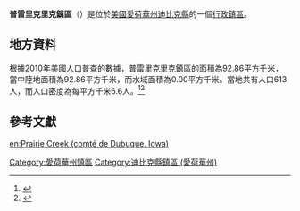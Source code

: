 {{noteTA
|G1=USState
|G2=地名
|G3=Unit
}}
{{Infobox settlement
|official_name            = 普雷里克里克鎮區
|native_name = Prairie Creek Township
|settlement_type          = [[行政鎮區|行政鎮區]]
|image_skyline            = 
|imagesize                = 
|image_map                = Map highlighting Prairie Creek Township, Dubuque County, Iowa.svg
|mapsize                  = 250px
|pushpin_map  =USA Iowa
|pushpin_label = 普雷里克里克鎮區
|pushpin_label_position   = top
|pushpin_map_caption      = 普雷里克里克鎮區在愛荷華州的位置
|subdivision_type         = [[世界政區索引|國家]]
|subdivision_type1        = [[美国州份|州份]]
|subdivision_type2        = [[愛荷華州行政区划|縣]]
|subdivision_name         = [[美国|美国]]
|subdivision_name1        = [[愛荷華州|愛荷華州]]
|subdivision_name2        = [[迪比克縣_(愛荷華州)|迪比克縣]]
|elevation_ft             = 840
|elevation_m              = 256
|timezone                 = [[北美中部時區|北美中部時區]]
|area_total_km2           = 92.86
|area_land_km2            = 92.86
|area_water_km2           = 0.00
|area_total_sq_mi         = 
|area_land_sq_mi          = 
|area_water_sq_mi         = 
|population_as_of         = [[2010年美國人口普查|2010]]
|population_footnotes     = 
|population_total         = 613
|population_density_km2   = auto
|population_density_sq_mi = auto
|utc_offset               = -6
|coordinates              = {{coord|42|20|04|N|90|50|26|W|type:city_region:US-AL_source:GNS-enwiki|display=inline,title}}
| coor_pinpoint           = 
| coordinates_footnotes   = 
|timezone_DST             = CDT
|utc_offset_DST           = -5
|postal_code_type         = [[美國郵區編號|郵區編號]]
|postal_code              = 52032
|area_code                = {{link-en|电话区号563|Area code 563|563}}
|blank_name = [[地名信息系统|GNIS ID]]
|blank_info = 468574
}}
'''普雷里克里克鎮區'''（{{lang-en|Prairie Creek Township}}）是位於[[美國|美國]][[愛荷華州|愛荷華州]][[迪比克縣_(愛荷華州)|迪比克縣]]的一個[[行政鎮區|行政鎮區]]。

== 地方資料 ==
根據[[2010年美國人口普查|2010年美國人口普查]]的數據，普雷里克里克鎮區的面積為92.86平方千米，當中陸地面積為92.86平方千米，而水域面積為0.00平方千米。當地共有人口613人，而人口密度為每平方千米6.6人。<ref name="GR8">{{cite web|url=http://factfinder2.census.gov|publisher=[[美国人口调查局|美国人口调查局]]|accessdate=2011-05-14|title=American FactFinder|archive-date=2013-09-11|archive-url=https://web.archive.org/web/20130911234518/http://factfinder2.census.gov/|dead-url=no}}</ref><ref>{{cite web|url=https://www.citypopulation.de/en/usa/iowa/admin/|title=USA: Iowa (Counties and Townships) - City Population}}</ref>

== 參考文獻 ==
{{reflist}}

{{迪比克縣 (愛荷華州)}}

{{DEFAULTSORT:Prairie Creek Township}}
[[Category:愛荷華州鎮區|Category:愛荷華州鎮區]]
[[Category:迪比克縣鎮區_(愛荷華州)|Category:迪比克縣鎮區 (愛荷華州)]]

{{Iowa-geo-stub}}
[[en:Prairie_Creek (comté_de_Dubuque,_Iowa)|en:Prairie Creek (comté de Dubuque, Iowa)]]<nowiki></nowiki>